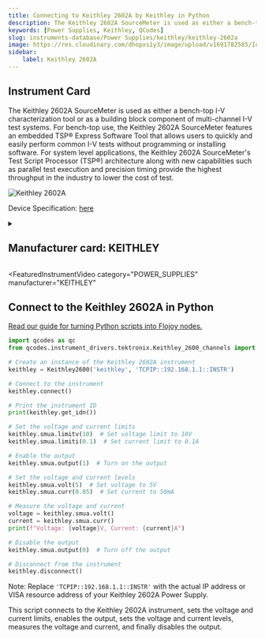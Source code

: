```yaml
---
title: Connecting to Keithley 2602A by Keithley in Python
description: The Keithley 2602A SourceMeter is used as either a bench-top I-V characterization tool or as a building block component of multi-channel I-V test systems. For bench-top use, the Keithley 2602A SourceMeter features an embedded TSP® Express Software Tool that allows users to quickly and easily perform common I-V tests without programming or installing software. For system level applications, the Keithley 2602A SourceMeter's Test Script Processor (TSP®) architecture along with new capabilities such as parallel test execution and precision timing provide the highest throughput in the industry to lower the cost of test.
keywords: [Power Supplies, Keithley, QCodes] 
slug: instruments-database/Power Supplies/keithley/keithley-2602a 
image: https://res.cloudinary.com/dhopxs1y3/image/upload/v1691782585/Instruments/Power%20Supplies/Keithley-2602A/Keithley-2602A.jpg
sidebar:
    label: Keithley 2602A 
---
```



## Instrument Card

The Keithley 2602A SourceMeter is used as either a bench-top I-V characterization tool or as a building block component of multi-channel I-V test systems. For bench-top use, the Keithley 2602A SourceMeter features an embedded TSP® Express Software Tool that allows users to quickly and easily perform common I-V tests without programming or installing software. For system level applications, the Keithley 2602A SourceMeter's Test Script Processor (TSP®) architecture along with new capabilities such as parallel test execution and precision timing provide the highest throughput in the industry to lower the cost of test.

![Keithley 2602A](https://res.cloudinary.com/dhopxs1y3/image/upload/v1691782585/Instruments/Power%20Supplies/Keithley-2602A/Keithley-2602A.jpg)

Device Specification: [here](https://www.testequipmenthq.com/datasheets/KEITHLEY-2602-Datasheet.pdf)

<details style={{ marginTop: "15px"}}>
<summary><h2 style={{display:'inline'}}>Manufacturer card: KEITHLEY</h2></summary>

![KEITHLEY](https://res.cloudinary.com/dhopxs1y3/image/upload/v1692806202/Instruments/Vendor%20Logos/Keithley.png)

Keithley Instruments is a measurement and instrument company headquartered in Solon, Ohio, that develops, manufactures, markets, and sells data acquisition products, as well as complete systems for high-volume production and assembly testing.

- Headquarters: Cleveland, Ohio, United States
- Yearly Revenue (millions, USD): 110.6
- Vendor Website: [here](https://www.tek.com/en)

</details>


<FeaturedInstrumentVideo
  category="POWER_SUPPLIES"
  manufacturer="KEITHLEY"
></FeaturedInstrumentVideo>

## Connect to the Keithley 2602A in Python

[Read our guide for turning Python scripts into Flojoy nodes.](https://docs.flojoy.ai/contribution/blocks/custom-flojoy-block/)



<Tabs>
<TabItem value="Flojoy" label="Flojoy" className="flojoy-instrument-tabs">

<NodeCardCollection category="POWER_SUPPLIES" manufacturer="Keithley"></NodeCardCollection>

</TabItem>
<TabItem value="QCodes" label="QCodes">


```python
import qcodes as qc
from qcodes.instrument_drivers.tektronix.Keithley_2600_channels import Keithley2600

# Create an instance of the Keithley 2602A instrument
keithley = Keithley2600('keithley', 'TCPIP::192.168.1.1::INSTR')

# Connect to the instrument
keithley.connect()

# Print the instrument ID
print(keithley.get_idn())

# Set the voltage and current limits
keithley.smua.limitv(10)  # Set voltage limit to 10V
keithley.smua.limiti(0.1)  # Set current limit to 0.1A

# Enable the output
keithley.smua.output(1)  # Turn on the output

# Set the voltage and current levels
keithley.smua.volt(5)  # Set voltage to 5V
keithley.smua.curr(0.05)  # Set current to 50mA

# Measure the voltage and current
voltage = keithley.smua.volt()
current = keithley.smua.curr()
print(f"Voltage: {voltage}V, Current: {current}A")

# Disable the output
keithley.smua.output(0)  # Turn off the output

# Disconnect from the instrument
keithley.disconnect()
```

Note: Replace `'TCPIP::192.168.1.1::INSTR'` with the actual IP address or VISA resource address of your Keithley 2602A Power Supply.

This script connects to the Keithley 2602A instrument, sets the voltage and current limits, enables the output, sets the voltage and current levels, measures the voltage and current, and finally disables the output.

</TabItem>
</Tabs>